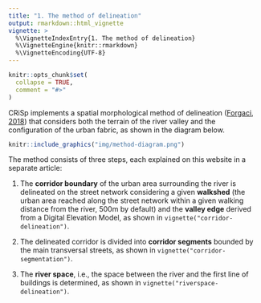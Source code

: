 ```yaml
---
title: "1. The method of delineation"
output: rmarkdown::html_vignette
vignette: >
  %\VignetteIndexEntry{1. The method of delineation}
  %\VignetteEngine{knitr::rmarkdown}
  %\VignetteEncoding{UTF-8}
---
```


```r
knitr::opts_chunk$set(
  collapse = TRUE,
  comment = "#>"
)
```

CRiSp implements a spatial morphological method of delineation ([Forgaci, 2018](https://doi.org/10.7480/abe.2018.31)) that considers both the terrain of the river valley and the configuration of the urban fabric, as shown in the diagram below.

```r
knitr::include_graphics("img/method-diagram.png")
```

The method consists of three steps, each explained on this website in a separate article:

1. The **corridor boundary** of the urban area surrounding the river is delineated on the street network considering a given **walkshed** (the urban area reached along the street network within a given walking distance from the river, 500m by default) and the **valley edge** derived from a Digital Elevation Model, as shown in `vignette("corridor-delineation")`.  

2. The delineated corridor is divided into **corridor segments** bounded by the main transversal streets, as shown in `vignette("corridor-segmentation")`.  

3. The **river space**, i.e., the space between the river and the first line of buildings is determined, as shown in `vignette("riverspace-delineation")`.


